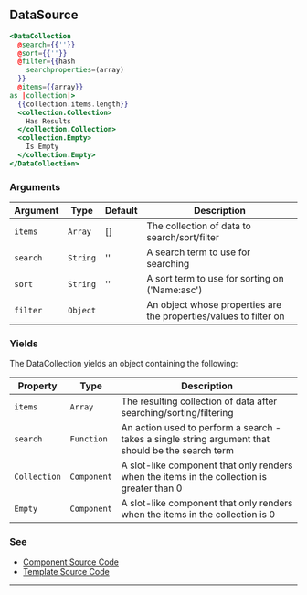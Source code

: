 ## DataSource

```handlebars
<DataCollection
  @search={{''}}
  @sort={{''}}
  @filter={{hash
    searchproperties=(array)
  }}
  @items={{array}}
as |collection|>
  {{collection.items.length}}
  <collection.Collection>
    Has Results
  </collection.Collection>
  <collection.Empty>
    Is Empty
  </collection.Empty>
</DataCollection>
```

### Arguments

| Argument | Type | Default | Description |
| --- | --- | --- | --- |
| `items` | `Array` | [] | The collection of data to search/sort/filter |
| `search` | `String` | '' | A search term to use for searching |
| `sort` | `String` | '' | A sort term to use for sorting on ('Name:asc') |
| `filter` | `Object` |  | An object whose properties are the properties/values to filter on |

### Yields

The DataCollection yields an object containing the following:

| Property | Type | Description |
| --- | --- | --- |
| `items` | `Array` | The resulting collection of data after searching/sorting/filtering |
| `search` | `Function` | An action used to perform a search - takes a single string argument that should be the search term |
| `Collection` | `Component` | A slot-like component that only renders when the items in the collection is greater than 0 |
| `Empty` | `Component` | A slot-like component that only renders when the items in the collection is 0 |

### See

- [Component Source Code](./index.js)
- [Template Source Code](./index.hbs)

---
